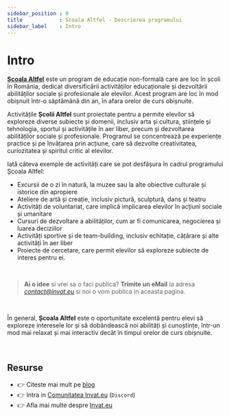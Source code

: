 ```yaml
---
sidebar_position : 0
title            : Scoala Altfel - Descrierea programului
sidebar_label    : Intro
---
```


# Intro

**[Școala Altfel](/scoala-altfel)** este un program de educație non-formală care are loc în școli în România, dedicat diversificării activităților educaționale și dezvoltării abilităților sociale și profesionale ale elevilor. 
Acest program are loc în mod obișnuit într-o săptămână din an, în afara orelor de curs obișnuite.

Activitățile **Școlii Altfel** sunt proiectate pentru a permite elevilor să exploreze diverse subiecte și domenii, inclusiv arta și cultura, științele și tehnologia, 
sportul și activitățile în aer liber, precum și dezvoltarea abilităților sociale și profesionale.
Programul se concentrează pe experiențe practice și pe învățarea prin acțiune, care să dezvolte creativitatea, curiozitatea și spiritul critic al elevilor.

Iată câteva exemple de activități care se pot desfășura în cadrul programului Școala Altfel:

- Excursii de o zi în natură, la muzee sau la alte obiective culturale și istorice din apropiere
- Ateliere de artă și creație, inclusiv pictură, sculptură, dans și teatru
- Activități de voluntariat, care implică implicarea elevilor în acțiuni sociale și umanitare
- Cursuri de dezvoltare a abilităților, cum ar fi comunicarea, negocierea și luarea deciziilor
- Activități sportive și de team-building, inclusiv echitație, cățărare și alte activități în aer liber
- Proiecte de cercetare, care permit elevilor să exploreze subiecte de interes pentru ei.

<br />

> **Ai o idee** si vrei sa o faci publica? **Trimite un eMail** la adresa *contact@invat.eu* si noi o vom publica in aceasta pagina.

<br />

În general, **Școala Altfel** este o oportunitate excelentă pentru elevi să exploreze interesele lor și să dobândească noi abilități și cunoștințe, 
într-un mod mai relaxat și mai interactiv decât în timpul orelor de curs obișnuite.

<br />

## Resurse

- 👉 Citeste mai mult pe [blog](https://www.blog.invat.eu/)
- 👉 Intra in [Comunitatea Invat.eu](https://discord.gg/uh2WWTKt) (`Discord`)  
- 👉 Afla mai multe despre [Invat.eu](/intro) 


